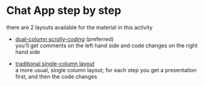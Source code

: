 # Chat App step by step

there are 2 layouts available for the material in this activity

- [dual-column scrolly-coding](/scrollycoding) (preferred)  
  you'll get comments on the left hand side and code changes on the right hand side

- [traditional single-column layout](/singlecolumn)  
  a more usual, single column layout; for each step you get a presentation first, and then the code changes
